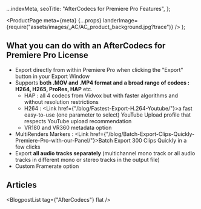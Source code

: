 
  ...indexMeta,
  seoTitle: "AfterCodecs for Premiere Pro Features",
};

  <ProductPage
    meta={meta}
    {...props}
    landerImage={require("assets/images/_AC/AC_product_background.jpg?trace")}
  />
);

<H2>What you can do with an AfterCodecs for Premiere Pro License</H2>

* Export directly from within Premiere Pro when clicking the "Export" button in your Export Window
* Supports **both .MOV and .MP4 format and a broad range of codecs : H264, H265, ProRes, HAP** etc.
  * <Link href={"/blog/Best-Way-Export-Hap-Premiere-Pro-Media-Encoder-High-Quality/"}>HAP : all 4 codecs from Vidvox but with faster algorithms and without resolution restrictions</Link>
  * H264 : <Link href={"/blog/Fastest-Export-H.264-Youtube/"}>a fast easy-to-use (one parameter to select) YouTube Upload profile that respects YouTube upload recommendation</Link>
  * VR180 and VR360 metadata option
* MultiRenders Markers : <Link href={"/blog/Batch-Export-Clips-Quickly-Premiere-Pro-with-our-Panel/"}>Batch Export 300 Clips Quickly in a few clicks</Link>
* Export **all audio tracks separately** (multichannel mono track or all audio tracks in different mono or stereo tracks in the output file)
* <Link href={"/blog/How-to-Export-Custom-Framerates-PPro-AME/"}>Custom Framerate option</Link>


<H2 centered id="Articles" underline={meta.mainColor}>Articles</H2>

<BlogpostList tag={"AfterCodecs"} flat />


